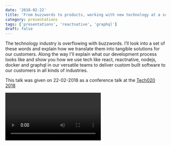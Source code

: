 ```yaml
---
date: '2018-02-22'
title: 'From buzzwords to products, working with new technology at a software agency'
category: presentations
tags: ['presentations', 'reactnative', 'graphql']
draft: false
---
```


The technology industry is overflowing with buzzwords. I’ll look into a set of these words and explain how we translate them into tangible solutions for our customers. Along the way I'll explain what our development process looks like and show you how we use tech like react, reactnative, nodejs, docker and graphql in our versatile teams to deliver custom built software to our customers in all kinds of industries.

This talk was given on 22-02-2018 as a conference talk at the [Tech020 2018](https://tech020.org/)

<Video id="OUeLujG59uk" mediaprovider="youtube"/>
